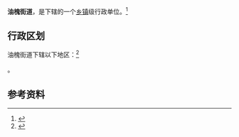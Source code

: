 {{中国乡级行政区|61/01/15/017/000}}

'''油槐街道'''，是{{PRC admin/fullname|61/01/15/017/000|3}}下辖的一个[[乡镇|乡镇]]级行政单位。<ref>{{PRC admin/ref sgc|{{PRC admin/parent|61/01/15/017/000}}}}</ref>

== 行政区划 ==

油槐街道下辖以下地区：<ref>{{PRC admin/ref sgc|61/01/15/017/000}}</ref>

{{PRC admin/children|61/01/15/017/000}}。

== 参考资料 ==

{{reflist}}

{{行政区划小作品}}
{{PRC admin/navcat|61/01/15/017/000}}